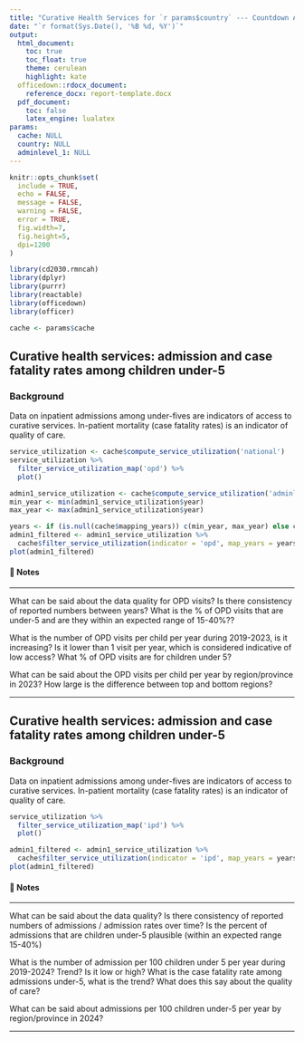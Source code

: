 ```yaml
---
title: "Curative Health Services for `r params$country` --- Countdown Analysis"
date: "`r format(Sys.Date(), '%B %d, %Y')`"
output: 
  html_document:
    toc: true
    toc_float: true
    theme: cerulean
    highlight: kate
  officedown::rdocx_document:
    reference_docx: report-template.docx
  pdf_document:
    toc: false
    latex_engine: lualatex
params:
  cache: NULL
  country: NULL
  adminlevel_1: NULL
---
```


```r
knitr::opts_chunk$set(
  include = TRUE,
  echo = FALSE,
  message = FALSE,
  warning = FALSE,
  error = TRUE,
  fig.width=7, 
  fig.height=5, 
  dpi=1200
)

library(cd2030.rmncah)
library(dplyr)
library(purrr)
library(reactable)
library(officedown)
library(officer)

cache <- params$cache
```

## Curative health services: admission and case fatality rates among children under-5

### Background

Data on inpatient admissions among under-fives are indicators of access to curative services. In-patient mortality (case fatality rates) is an indicator of quality of care. 


```r
service_utilization <- cache$compute_service_utilization('national')
service_utilization %>% 
  filter_service_utilization_map('opd') %>% 
  plot()
```

```r
admin1_service_utilization <- cache$compute_service_utilization('adminlevel_1')
min_year <- min(admin1_service_utilization$year)
max_year <- max(admin1_service_utilization$year)

years <- if (is.null(cache$mapping_years)) c(min_year, max_year) else cache$mapping_years
admin1_filtered <- admin1_service_utilization %>% 
  cache$filter_service_utilization(indicator = 'opd', map_years = years)
plot(admin1_filtered)
```

#### 📝 Notes 

::: {custom-style="Style1"}

---

What can be said about the data quality for OPD visits? Is there consistency of reported numbers between years? What is the % of OPD visits that are under-5 and are they within an expected range of 15-40%?? 

What is the number of OPD visits per child per year during 2019-2023, is it increasing?  Is it lower than 1 visit per year, which is considered indicative of low access? What % of OPD visits are for children under 5? 

What can be said about the OPD visits per child per year by region/province in 2023? How large is the difference between top and bottom regions? 

---

:::

## Curative health services: admission and case fatality rates among children under-5

### Background

Data on inpatient admissions among under-fives are indicators of access to curative services. In-patient mortality (case fatality rates) is an indicator of quality of care. 

```r
service_utilization %>% 
  filter_service_utilization_map('ipd') %>% 
  plot()
```

```r
admin1_filtered <- admin1_service_utilization %>% 
  cache$filter_service_utilization(indicator = 'ipd', map_years = years)
plot(admin1_filtered)
```

#### 📝 Notes 

::: {custom-style="Style1"}

---

What can be said about the data quality? Is there consistency of reported numbers of admissions / admission rates over time? Is the percent of admissions that are children under-5 plausible (within an expected range 15-40%) 

What is the number of admission per 100 children under 5 per year during 2019-2024?  Trend? Is it low or high?
What is the case fatality rate among admissions under-5, what is the trend? What does this say about the quality of care?

What can be said about admissions per 100 children under-5 per year by region/province in 2024?

---

:::
